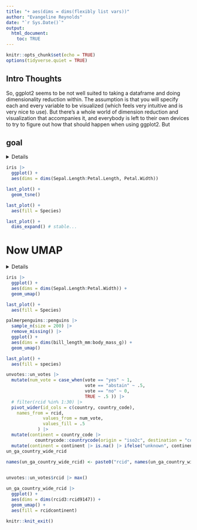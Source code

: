 ```yaml
---
title: "+ aes(dims = dims(flexibly list vars))"
author: "Evangeline Reynolds"
date: "`r Sys.Date()`"
output: 
  html_document:
    toc: TRUE
---
```


```r
knitr::opts_chunk$set(echo = TRUE)
options(tidyverse.quiet = TRUE)
```




## Intro Thoughts

So, ggplot2 seems to be not well suited to taking a dataframe and doing dimensionality reduction within.  The assumption is that you will specify each and every variable to be visualized (which feels very intuitive and is very nice to use).  But there's a whole world of dimension reduction and visualization that accompanies it, and everybody is left to their own devices to try to figure out how that should happen when using ggplot2.  But 

## goal

<details> 
 
### so we can certainly use aes to refer to some variables.

```r
library(tidyverse)

dims <- function(...){}

iris |> 
  ggplot() + 
  aes(dims = dims(Sepal.Length:Sepal.Width, Petal.Width))

last_plot()$mapping
```


### but we need these expanded out

Our syntax will actually use mvars, specifying each variable individually and vars_unpack within our computation.

```r
iris |> 
  ggplot() + 
  aes(dims = 
        mvars(Sepal.Length, Sepal.Width, 
                Petal.Length, Petal.Width),
      fill = Species) +
  geom_tsne0()

```


```r
mvars <- function(...) {
  
  varnames <- as.character(ensyms(...))
  vars <- list(...)
  listvec <- asplit(do.call(cbind, vars), 1)
  structure(listvec, varnames = varnames)

  }

vars_unpack <- function(x) {
  pca_vars <- x
  df <- do.call(rbind, pca_vars)
  colnames(df) <- attr(pca_vars, "varnames")
  as.data.frame(df)
  
}
```


### so let's use some ggplot_add to try to expand, and have these vars listed out individually

```r
iris |> 
  ggplot() + 
  aes(dims = dims(Sepal.Length:Petal.Length, Petal.Width))

p <- last_plot()

p$mapping$dims[[2]]  # the unexpanded expression

p$mapping$dims |> 
  as.character() |> 
  _[2] |> 
  stringr::str_extract("\\(.+") |> 
  stringr::str_remove_all("\\(|\\)") -> 
selected_var_names_expr

selected_var_names <- 
  selected_var_names_expr |> 
  str_split(", ") |> 
  _[[1]]
  
var_names <- c()

for(i in 1:length(selected_var_names)){

  new_var_names <- select(last_plot()$data, !!!list(rlang::parse_expr(selected_var_names[i]))) |> names()
  
var_names <- c(var_names, new_var_names)
  
}

expanded_vars <- var_names |> paste(collapse = ", ") 

new_dim_expr <- paste("mvars(", expanded_vars, ")")

p$mapping$dims[[2]] <- rlang::parse_expr(new_dim_expr)

p$mapping$dims[[2]]


```


```r
#' @export
dims_expand <- function() {

  structure(
    list(
      # data_spec = data,
         # vars_spec = rlang::enquo(vars)
         ), 
    class = "dims_expand"
    )

}

#' @import ggplot2
#' @importFrom ggplot2 ggplot_add
#' @export
ggplot_add.dims_expand <- function(object, plot, object_name) {
  
plot$mapping$dims |> 
  as.character() |> 
  _[2] |> 
  stringr::str_extract("\\(.+") |> 
  stringr::str_remove_all("\\(|\\)") -> 
selected_var_names_expr

selected_var_names <- 
  selected_var_names_expr |> 
  str_split(", ") |> 
  _[[1]]
  
var_names <- c()

for(i in 1:length(selected_var_names)){

  new_var_names <- select(plot$data, !!!list(rlang::parse_expr(selected_var_names[i]))) |> names()
  
var_names <- c(var_names, new_var_names)
  
}

expanded_vars <- var_names |> paste(collapse = ", ") 

new_dim_expr <- paste("mvars(", expanded_vars, ")")

plot$mapping$dims[[2]] <- rlang::parse_expr(new_dim_expr)

plot

}



iris |> 
  ggplot() + 
  aes(dims = dims(Sepal.Length:Petal.Length, Petal.Width)) + 
  dims_expand()

last_plot()$mapping

```


```r
# compute_tsne0 allows individually listed variables that are all of the same type
compute_tsne0 <- function(data, scales, perplexity = 20){
  
  set.seed(1345)
  
# identify duplicates just based on tsne data
data |>
  select(dims) |>
  mutate(vars_unpack(dims)) |>
  select(-dims) ->
data_unpacked ; data_unpacked

names_predictors <- names(data_unpacked); names_predictors

data_unpacked |>
   duplicated() ->
dups ; dups
# #
# # #
data_unpacked |>
    bind_cols(data) |>
     _[!dups,] |> 
  remove_missing() ->
clean_data ; clean_data
# # # 
clean_data |>
  _[names_predictors] |>
  as.matrix() |>
  Rtsne::Rtsne(perplexity = perplexity) |>
  _$Y |>
  as_tibble() |>
 rename(x = V1, y = V2) |>
 bind_cols(clean_data)
#   

}


iris |> 
  mutate(dims = mvars(Sepal.Length, Sepal.Width, 
                Petal.Length, Petal.Width)) |>
  select(dims) |>
  compute_tsne0()
  

StatTsne0 <- ggproto("StatTsne0", Stat, 
                     compute_panel = compute_tsne0)

GeomPointFill <- ggproto("GeomPointFill", 
                         GeomPoint,
                         default_aes = 
                           modifyList(GeomPoint$default_aes, 
                                      aes(shape = 21, 
                                          color = from_theme(paper),
                                          size = from_theme(pointsize * 2.5),
                                          alpha = .7,
                                          fill = from_theme(ink))))

geom_tsne0 <- make_constructor(GeomPointFill, stat = StatTsne0, perplexity = 30)

iris |> 
  ggplot() + 
  aes(dims = 
        mvars(Sepal.Length, Sepal.Width, 
                Petal.Length, Petal.Width),
      fill = Species) +
  geom_tsne0()


p$mapping$dims
p + 
  geom_tsne0() + 
  aes(fill = Species)
```



```r
geom_tsne <- function(...){
  list(
    dims_expand(),
    geom_tsne0(...)
  )
}
```

</details> 


```r
iris |> 
  ggplot() + 
  aes(dims = dims(Sepal.Length:Petal.Length, Petal.Width)) 

last_plot() +
  geom_tsne()

last_plot() + 
  aes(fill = Species)

last_plot() + 
  dims_expand() # stable...
```

# Now UMAP

<details>

```r
compute_umap <- function(data, scales, n_components = 2, random_state = 15){
  
set.seed(1345)
  
# identify duplicates just based on tsne data
data |>
  select(dims) |>
  mutate(vars_unpack(dims)) |>
  select(-dims) ->
data_unpacked ; data_unpacked

names_predictors <- names(data_unpacked); names_predictors

data_unpacked |>
    bind_cols(data) |>
  remove_missing() ->
clean_data ; clean_data

# # # 
clean_data |>
  _[names_predictors] |>
  umap::umap(n_components = n_components, random_state = random_state)  |>
  _$layout |>
  as_tibble() |>
 rename(x = V1, y = V2) |>
 bind_cols(clean_data)
#   

}

iris |> 
  mutate(dims = 
        mvars(Sepal.Length, Sepal.Width, 
                Petal.Length, Petal.Width)) |>
  select(color = Species, dims) |>
  compute_umap()

StatUmap <- ggproto("StatUmap", Stat, 
                     compute_panel = compute_umap)

geom_umap0 <- make_constructor(GeomPointFill, stat = StatUmap, random_state = 15, n_components = 4)

geom_umap <- function(...){
  
  list(dims_expand(), 
       geom_umap0())
  
}
```

</details>


```r
iris |> 
  ggplot() + 
  aes(dims = dims(Sepal.Length:Petal.Width)) + 
  geom_umap()

last_plot() + 
  aes(fill = Species)

palmerpenguins::penguins |> 
  sample_n(size = 200) |>
  remove_missing() |> 
  ggplot() + 
  aes(dims = dims(bill_length_mm:body_mass_g)) + 
  geom_umap() 

last_plot() + 
  aes(fill = species)
```



```r
unvotes::un_votes |> 
  mutate(num_vote = case_when(vote == "yes" ~ 1,
                              vote == "abstain" ~ .5,
                              vote == "no" ~ 0,
                              TRUE ~ .5 )) |>
  # filter(rcid %in% 1:30) |>
  pivot_wider(id_cols = c(country, country_code),
    names_from = rcid, 
              values_from = num_vote,
              values_fill = .5
            ) |>
  mutate(continent = country_code |> 
           countrycode::countrycode(origin = "iso2c", destination = "continent")) |>
  mutate(continent = continent |> is.na() |> ifelse("unknown", continent)) ->
un_ga_country_wide_rcid

names(un_ga_country_wide_rcid) <- paste0("rcid", names(un_ga_country_wide_rcid))
  

unvotes::un_votes$rcid |> max()

un_ga_country_wide_rcid |>
  ggplot() + 
  aes(dims = dims(rcid3:rcid9147)) + 
  geom_umap() +
  aes(fill = rcidcontinent)


```



```r
knitr::knit_exit()

```



